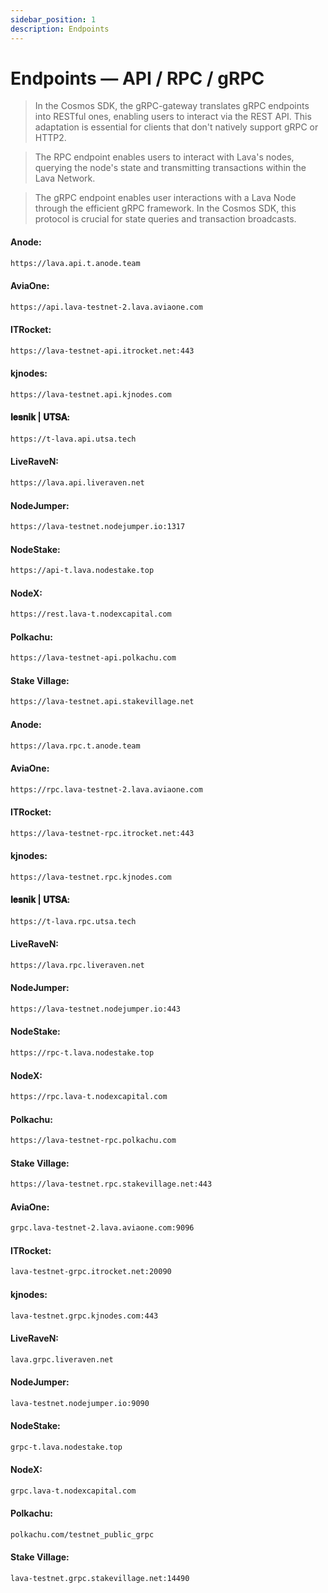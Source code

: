 ```yaml
---
sidebar_position: 1
description: Endpoints
---
```



# Endpoints — API / RPC / gRPC

> In the Cosmos SDK, the gRPC-gateway translates gRPC endpoints into RESTful ones, enabling users to interact via the REST API. This adaptation is essential for clients that don't natively support gRPC or HTTP2.

> The RPC endpoint enables users to interact with Lava's nodes, querying the node's state and transmitting transactions within the Lava Network.

> The gRPC endpoint enables user interactions with a Lava Node through the efficient gRPC framework. In the Cosmos SDK, this protocol is crucial for state queries and transaction broadcasts.

<Tabs>
  <TabItem value="api" label="API" default>

#### Anode:
```bash
https://lava.api.t.anode.team
```

#### AviaOne:
```bash
https://api.lava-testnet-2.lava.aviaone.com
```

#### ITRocket:
```bash 
https://lava-testnet-api.itrocket.net:443
```

#### kjnodes:
```bash 
https://lava-testnet.api.kjnodes.com
```

#### 𝐥𝐞𝐬𝐧𝐢𝐤 | 𝐔𝐓𝐒𝐀:
```bash 
https://t-lava.api.utsa.tech
```

#### LiveRaveN:
```bash 
https://lava.api.liveraven.net
```

#### NodeJumper:
```bash 
https://lava-testnet.nodejumper.io:1317
```

#### NodeStake:
```bash 
https://api-t.lava.nodestake.top
```

#### NodeX:
```bash 
https://rest.lava-t.nodexcapital.com
```

#### Polkachu:
```bash 
https://lava-testnet-api.polkachu.com
```

#### Stake Village:
```bash 
https://lava-testnet.api.stakevillage.net
```

  </TabItem>
  <TabItem value="rpc" label="RPC">

#### Anode:
```bash
https://lava.rpc.t.anode.team
```

#### AviaOne:
```bash
https://rpc.lava-testnet-2.lava.aviaone.com
```

#### ITRocket:
```bash 
https://lava-testnet-rpc.itrocket.net:443
```

#### kjnodes:
```bash 
https://lava-testnet.rpc.kjnodes.com
```

#### 𝐥𝐞𝐬𝐧𝐢𝐤 | 𝐔𝐓𝐒𝐀:
```bash 
https://t-lava.rpc.utsa.tech
```

#### LiveRaveN:
```bash 
https://lava.rpc.liveraven.net
```

#### NodeJumper:
```bash 
https://lava-testnet.nodejumper.io:443
```

#### NodeStake:
```bash 
https://rpc-t.lava.nodestake.top
```

#### NodeX:
```bash 
https://rpc.lava-t.nodexcapital.com
```

#### Polkachu:
```bash 
https://lava-testnet-rpc.polkachu.com
```

#### Stake Village:
```bash 
https://lava-testnet.rpc.stakevillage.net:443
```

  </TabItem>
  <TabItem value="grpc" label="gRPC">

#### AviaOne:
```bash
grpc.lava-testnet-2.lava.aviaone.com:9096
```

#### ITRocket:
```bash 
lava-testnet-grpc.itrocket.net:20090
```

#### kjnodes:
```bash 
lava-testnet.grpc.kjnodes.com:443
```

#### LiveRaveN:
```bash 
lava.grpc.liveraven.net
```

#### NodeJumper:
```bash 
lava-testnet.nodejumper.io:9090
```

#### NodeStake:
```bash 
grpc-t.lava.nodestake.top
```

#### NodeX:
```bash 
grpc.lava-t.nodexcapital.com
```

#### Polkachu:
```bash 
polkachu.com/testnet_public_grpc
```

#### Stake Village:
```bash 
lava-testnet.grpc.stakevillage.net:14490
```

  </TabItem>
</Tabs>
